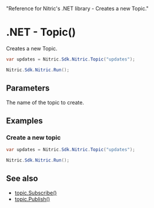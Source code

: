   "Reference for Nitric's .NET library - Creates a new Topic."

# .NET - Topic()

Creates a new Topic.

```csharp
var updates = Nitric.Sdk.Nitric.Topic("updates");

Nitric.Sdk.Nitric.Run();
```

## Parameters

<Properties>
  <Property name="name" required type="string">
    The name of the topic to create.
  </Property>
</Properties>

## Examples

### Create a new topic

```csharp
var updates = Nitric.Sdk.Nitric.Topic("updates");

Nitric.Sdk.Nitric.Run();
```

## See also

- [topic.Subscribe()](./topic-subscribe)
- [topic.Publish()](./topic-publish)
